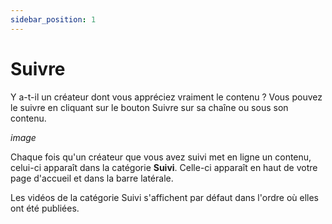 ```yaml
---
sidebar_position: 1
---
```


# Suivre

Y a-t-il un créateur dont vous appréciez vraiment le contenu ? Vous pouvez le suivre en cliquant sur le bouton Suivre sur sa chaîne ou sous son contenu.

*image*

Chaque fois qu'un créateur que vous avez suivi met en ligne un contenu, celui-ci apparaît dans la catégorie **Suivi**. Celle-ci apparaît en haut de votre page d'accueil et dans la barre latérale.

Les vidéos de la catégorie Suivi s'affichent par défaut dans l'ordre où elles ont été publiées.
